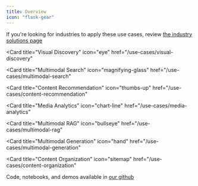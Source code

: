 ```yaml
---
title: Overview
icon: "flask-gear"
---
```


If you're looking for industries to apply these use cases, review <a href="https://mixpeek.com/industries">the industry solutions page</a>

<CardGroup cols={3}>
<Card
  title="Real-Time Video Alerting"
  icon="bell"
  href="/use-cases/video-alerting"
></Card>

<Card
  title="Visual Discovery"
  icon="eye"
  href="/use-cases/visual-discovery"
></Card>

<Card
  title="Multimodal Search"
  icon="magnifying-glass"
  href="/use-cases/multimodal-search"
></Card>

<Card
  title="Content Recommendation"
  icon="thumbs-up"
  href="/use-cases/content-recommendation"
></Card>

<Card
  title="Media Analytics"
  icon="chart-line"
  href="/use-cases/media-analytics"
></Card>

<Card
  title="Multimodal RAG"
  icon="bullseye"
  href="/use-cases/multimodal-rag"
></Card>

<Card
  title="Multimodal Generation"
  icon="hand"
  href="/use-cases/multimodal-generation"
></Card>

<Card
  title="Content Organization"
  icon="sitemap"
  href="/use-cases/content-organization"
></Card>

</CardGroup>

<Tip>
  Code, notebooks, and demos available in
  <a href="https://github.com/mixpeek/use-cases">our github</a>
</Tip>

